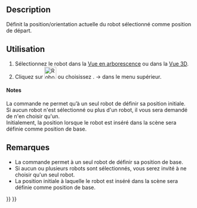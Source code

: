 <languages/>
{{Docnav/fr
|[[Robot_Export/fr|Exportation de trajectoire]]
|[[Robot_RestoreHomePos/fr|Position de départ]]
|[[Robot_Workbench/fr|Atelier Robot]]
|IconL=Robot_Export.svg
|IconR=Robot_RestoreHomePos.svg
|IconC=Workbench_Robot.svg
}}

{{GuiCommand/fr
|Name=Robot SetHomePos
|Name/fr=Robot Position de départ
|MenuLocation=Robot → Définir la position de départ
|Workbenches=[[Robot_Workbench/fr|Robot]]
}}

==Description==
Définit la position/orientation actuelle du robot sélectionné comme position de départ.


==Utilisation==
# Sélectionnez le robot dans la [[Tree_view/fr|Vue en arborescence]] ou dans la [[3D_view/fr|Vue 3D]].
# Cliquez sur [[Image:Robot_SetHomePos.svg|32px]] ou choisissez {{KEY|Robot}}.  → {{KEY|[[Image:Robot_SetHomePos.svg|32px]] Définir la position de départ}} dans le menu supérieur.


==== Notes ====
La commande ne permet qu’à un seul robot de définir sa position initiale.
<br />
Si aucun robot n'est sélectionné ou plus d'un robot, il vous sera demandé de n'en choisir qu'un.
<br />
Initialement, la position lorsque le robot est inséré dans la scène sera définie comme position de base.

==Remarques==
* La commande permet à un seul robot de définir sa position de base.
* Si aucun ou plusieurs robots sont sélectionnés, vous serez invité à ne choisir qu'un seul robot.
* La position initiale à laquelle le robot est inséré dans la scène sera définie comme position de base.


{{Docnav/fr
|[[Robot_Export/fr|Exportation de trajectoire]]
|[[Robot_RestoreHomePos/fr|Position de départ]]
|[[Robot_Workbench/fr|Atelier Robot]]
|IconL=Robot_Export.svg
|IconR=Robot_RestoreHomePos.svg
|IconC=Workbench_Robot.svg
}}

{{Robot_Tools_navi{{#translation:}}}}
{{Userdocnavi{{#translation:}}}}
{{clear}}